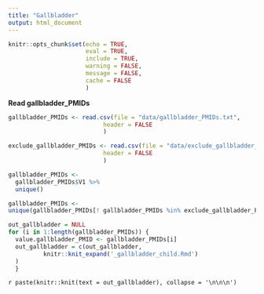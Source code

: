 ```yaml
---
title: "Gallbladder"
output: html_document
---
```


```r
knitr::opts_chunk$set(echo = TRUE,
                      eval = TRUE,
                      include = TRUE,
                      warning = FALSE,
                      message = FALSE,
                      cache = FALSE
                      )
```


**Read gallbladder_PMIDs**

```r
gallbladder_PMIDs <- read.csv(file = "data/gallbladder_PMIDs.txt",
                           header = FALSE
                           )

exclude_gallbladder_PMIDs <- read.csv(file = "data/exclude_gallbladder_PMIDs.txt",
                           header = FALSE
                           )

gallbladder_PMIDs <-
  gallbladder_PMIDs$V1 %>% 
  unique()

gallbladder_PMIDs <- 
unique(gallbladder_PMIDs[! gallbladder_PMIDs %in% exclude_gallbladder_PMIDs$V1])

```


```r
out_gallbladder = NULL
for (i in 1:length(gallbladder_PMIDs)) {
  value.gallbladder_PMID <- gallbladder_PMIDs[i]
  out_gallbladder = c(out_gallbladder,
          knitr::knit_expand('_gallbladder_child.Rmd')
  )
  }

```



`r paste(knitr::knit(text = out_gallbladder), collapse = '\n\n\n')`




